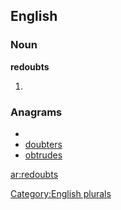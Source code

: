 ==English==

===Noun===
'''redoubts'''

# {{plural of|[[redoubt]]}}

===Anagrams===
* {{alphagram|bdeorstu}}
* [[doubters#English|doubters]]
* [[obtrudes#English|obtrudes]]

[[Category:English plurals]]

[[ar:redoubts]]